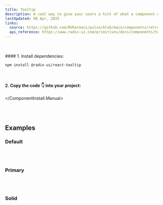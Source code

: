 ```yaml
---
title: Tooltip
description: A cool way to give your users a hint of what a component does...😉
lastUpdated: 08 Apr, 2025
links:
  source: https://github.com/RVKarmani/pulse/blob/main/components/retroui/Tooltip.tsx
  api_reference: https://www.radix-ui.com/primitives/docs/components/tooltip#api-reference
---
```


<ComponentShowcase name="tooltip-style-default" />
<br />
<br />

<ComponentInstall>
  <ComponentInstall.Cli npmCommand="npx shadcn@latest add 'https://retroui.dev/r/tooltip.json'" />
  <ComponentInstall.Manual>
#### 1. Install dependencies:

```sh
npm install @radix-ui/react-tooltip
```

<br />

#### 2. Copy the code 👇 into your project:

<ComponentSource name="tooltip" />

  </ComponentInstall.Manual>
</ComponentInstall>

<br />
<br />

## Examples

### Default

<ComponentShowcase name="tooltip-style-default" />
<br />
<br />

### Primary

<ComponentShowcase name="tooltip-style-primary" />
<br />
<br />

### Solid

<ComponentShowcase name="tooltip-style-solid" />
